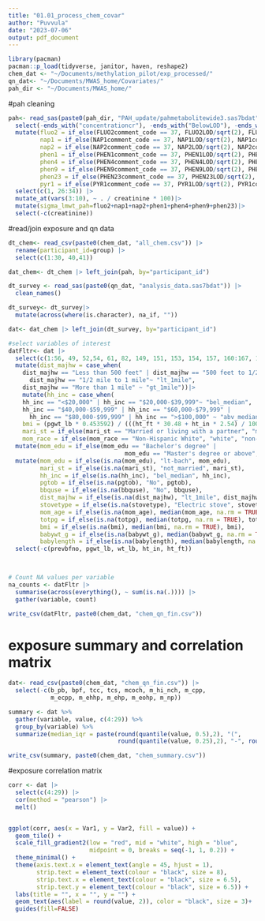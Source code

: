 ```yaml
---
title: "01.01_process_chem_covar"
author: "Puvvula"
date: "2023-07-06"
output: pdf_document
---
```


```r
library(pacman)
pacman::p_load(tidyverse, janitor, haven, reshape2)
chem_dat <- "~/Documents/methylation_pilot/exp_processed/"
qn_dat<- "~/Documents/MWAS_home/Covariates/"
pah_dir <- "~/Documents/MWAS_home/"
```

#pah cleaning
```r
pah<- read_sas(paste0(pah_dir, "PAH_update/pahmetabolitewide3.sas7bdat")) |>
  select(-ends_with("concentrationcr"), -ends_with("BelowLOD"), -ends_with("units")) |>
  mutate(fluo2 = if_else(FLUO2comment_code == 37, FLUO2LOD/sqrt(2), FLUO2concentration),
         nap1 = if_else(NAP1comment_code == 37, NAP1LOD/sqrt(2), NAP1concentration),
         nap2 = if_else(NAP2comment_code == 37, NAP2LOD/sqrt(2), NAP2concentration),
         phen1 = if_else(PHEN1comment_code == 37, PHEN1LOD/sqrt(2), PHEN1concentration),
         phen4 = if_else(PHEN4comment_code == 37, PHEN4LOD/sqrt(2), PHEN4concentration),
         phen9 = if_else(PHEN9comment_code == 37, PHEN9LOD/sqrt(2), PHEN9concentration),
         phen23 = if_else(PHEN23comment_code == 37, PHEN23LOD/sqrt(2), PHEN23concentration),
         pyr1 = if_else(PYR1comment_code == 37, PYR1LOD/sqrt(2), PYR1concentration)) |>
  select(c(1, 26:34)) |>
  mutate_at(vars(3:10), ~ . / creatinine * 100)|>
  mutate(sigma_lmwt_pah=fluo2+nap1+nap2+phen1+phen4+phen9+phen23)|>
  select(-c(creatinine))
```

#read/join exposure and qn data
```r
dt_chem<- read_csv(paste0(chem_dat, "all_chem.csv")) |>
  rename(participant_id=group) |>
  select(c(1:30, 40,41))

dat_chem<- dt_chem |> left_join(pah, by="participant_id")

dt_survey <- read_sas(paste0(qn_dat, "analysis_data.sas7bdat")) |>
  clean_names() 

dt_survey<- dt_survey|>
  mutate(across(where(is.character), na_if, ""))

dat<- dat_chem |> left_join(dt_survey, by="participant_id")
```

```r
#select variables of interest
datFltr<- dat |> 
  select(c(1:56, 49, 52,54, 61, 82, 149, 151, 153, 154, 157, 160:167, 193:195, 234, 237:239, 241, 242))|>
  mutate(dist_majhw = case_when(
    dist_majhw == "Less than 500 feet" | dist_majhw == "500 feet to 1/2 mile" | 
      dist_majhw == "1/2 mile to 1 mile"~ "lt_1mile", 
    dist_majhw == "More than 1 mile" ~ "gt_1mile"))|>
    mutate(hh_inc = case_when(
    hh_inc == "<$20,000" | hh_inc == "$20,000-$39,999"~ "bel_median", 
    hh_inc == "$40,000-$59,999" | hh_inc == "$60,000-$79,999" | 
      hh_inc == "$80,000-$99,999" | hh_inc == ">$100,000" ~ "abv_median"),
    bmi = (pgwt_lb * 0.453592) / (((ht_ft * 30.48 + ht_in * 2.54) / 100) ^ 2),
    mari_st = if_else(mari_st == "Married or living with a partner", "married", "not_married"),
    mom_race = if_else(mom_race == "Non-Hispanic White", "white", "non-white")) |>
  mutate(mom_edu = if_else(mom_edu == "Bachelor's degree" | 
                                 mom_edu == "Master's degree or above", "bach-or-abv", "lt-bach")) |>
  mutate(mom_edu = if_else(is.na(mom_edu), "lt-bach", mom_edu),
         mari_st = if_else(is.na(mari_st), "not_married", mari_st),
         hh_inc = if_else(is.na(hh_inc), "bel_median", hh_inc),
         pgtob = if_else(is.na(pgtob), "No", pgtob),
         bbquse = if_else(is.na(bbquse), "No", bbquse),
         dist_majhw = if_else(is.na(dist_majhw), "lt_1mile", dist_majhw),
         stovetype = if_else(is.na(stovetype), "Electric stove", stovetype),
         mom_age = if_else(is.na(mom_age), median(mom_age, na.rm = TRUE), mom_age),
         totpg = if_else(is.na(totpg), median(totpg, na.rm = TRUE), totpg),
         bmi = if_else(is.na(bmi), median(bmi, na.rm = TRUE), bmi),
         babywt_g = if_else(is.na(babywt_g), median(babywt_g, na.rm = TRUE), babywt_g),
         babylength = if_else(is.na(babylength), median(babylength, na.rm = TRUE), babylength)) |>
  select(-c(prevbfno, pgwt_lb, wt_lb, ht_in, ht_ft))
	


# Count NA values per variable
na_counts <- datFltr |>
  summarise(across(everything(), ~ sum(is.na(.)))) |>
  gather(variable, count) 

write_csv(datFltr, paste0(chem_dat, "chem_qn_fin.csv"))
```

# exposure summary and correlation matrix
```r
dat<- read_csv(paste0(chem_dat, "chem_qn_fin.csv")) |>
  select(-c(b_pb, bpf, tcc, tcs, mcoch, m_hi_nch, m_cpp, 
            m_ecpp, m_ehhp, m_ehp, m_eohp, m_np))

summary <- dat %>%
  gather(variable, value, c(4:29)) %>%
  group_by(variable) %>%
  summarize(median_iqr = paste(round(quantile(value, 0.5),2), "(", 
                               round(quantile(value, 0.25),2), "-", round(quantile(value, 0.75),2), ")"))

write_csv(summary, paste0(chem_dat, "chem_summary.csv"))
```

#exposure correlation matrix
```r
corr <- dat |>
  select(c(4:29)) |>
  cor(method = "pearson") |>
  melt()


ggplot(corr, aes(x = Var1, y = Var2, fill = value)) +
  geom_tile() +
  scale_fill_gradient2(low = "red", mid = "white", high = "blue", 
                       midpoint = 0, breaks = seq(-1, 1, 0.2)) +
  theme_minimal() +
  theme(axis.text.x = element_text(angle = 45, hjust = 1),
        strip.text = element_text(colour = "black", size = 8),
        strip.text.x = element_text(colour = "black", size = 6.5),
        strip.text.y = element_text(colour = "black", size = 6.5)) +
  labs(title = "", x = "", y = "") +
  geom_text(aes(label = round(value, 2)), color = "black", size = 3)+
  guides(fill=FALSE)
```







